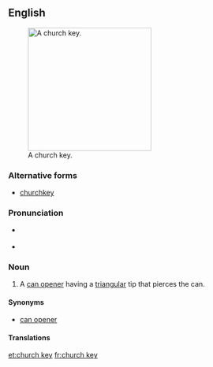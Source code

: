 ==English==
{{wikipedia}}
[[Image:Churchkey01.jpg|thumb|250px|A church key.]]

===Alternative forms===
* [[churchkey]]

===Pronunciation===
* {{a|UK}} {{IPA|/ˈtʃəːtʃ.ki/}}
* {{a|US}} {{IPA|/ˈtʃɝtʃ.ki/}}

===Noun===
{{en-noun|sg=[[church]] [[key]]}}

# A [[can opener]] having a [[triangular]] tip that pierces the can.

====Synonyms====
* [[can opener]]

====Translations====
{{trans-top|can opener having a triangular tip that pierces the can}}
{{trans-mid}}
{{trans-bottom}}

[[et:church key]]
[[fr:church key]]